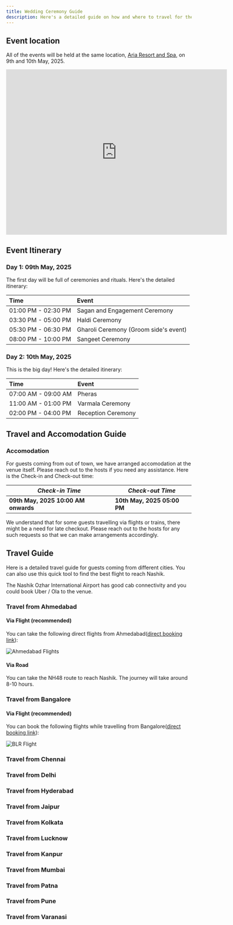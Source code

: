 ```yaml
---
title: Wedding Ceremony Guide
description: Here's a detailed guide on how and where to travel for the Wedding of Aishwarya and Sahil to be held on 10th of May, 2025.
---
```


## Event location

All of the events will be held at the same location, [Aria Resort and Spa](https://arianashik.in/), on 9th and 10th May, 2025.

<iframe src="https://www.google.com/maps/embed?pb=!1m18!1m12!1m3!1d3749.0172411422254!2d73.66253757593235!3d20.007791081398167!2m3!1f0!2f0!3f0!3m2!1i1024!2i768!4f13.1!3m3!1m2!1s0x3bdded325dce5449%3A0xc96793e79d02dd5d!2sAria%20Resort%20%26%20Spa!5e0!3m2!1sen!2sin!4v1740845636401!5m2!1sen!2sin" width="600" height="450" style="border:0;" allowfullscreen="" loading="lazy" referrerpolicy="no-referrer-when-downgrade"></iframe>

## Event Itinerary

### Day 1: 09th May, 2025

The first day will be full of ceremonies and rituals. Here's the detailed itinerary:

| Time     | Event                          |
| :------- | :----------------------------- |
| 01:00 PM - 02:30 PM | Sagan and Engagement Ceremony |
| 03:30 PM - 05:00 PM | Haldi Ceremony                |
| 05:30 PM - 06:30 PM | Gharoli Ceremony (Groom side's event) |
| 08:00 PM - 10:00 PM | Sangeet Ceremony              |

### Day 2: 10th May, 2025

This is the big day! Here's the detailed itinerary:

| Time     | Event                          |
| :------- | :----------------------------- |
| 07:00 AM - 09:00 AM | Pheras |
| 11:00 AM - 01:00 PM | Varmala Ceremony |
| 02:00 PM - 04:00 PM | Reception Ceremony |

## Travel and Accomodation Guide

### Accomodation

For guests coming from out of town, we have arranged accomodation at the venue itself. Please reach out to the hosts if you need any assistance. Here is the Check-in and Check-out time:

| ***Check-in Time*** | ***Check-out Time*** |
| ---- | --- |
| **09th May, 2025 10:00 AM onwards** | **10th May, 2025 05:00 PM** |

We understand that for some guests travelling via flights or trains, there might be a need for late checkout. Please reach out to the hosts for any such requests so that we can make arrangements accordingly.

## Travel Guide

Here is a detailed travel guide for guests coming from different cities. You can also use this quick tool to find the best flight to reach Nashik.

<div data-skyscanner-widget="SearchWidget" data-locale="en-GB" data-market="IN" data-currency="INR" data-destination-iata-code="ISK" data-flight-type="return" data-flight-outbound-date="2025-05-09" data-flight-inbound-date="2025-05-10" data-widget-padding="10px 12px" data-widget-border-radius="4" data-responsive="true" data-hide-powered-by="true" data-enable-placeholders="true"></div>
<script  src="https://widgets.skyscanner.net/widget-server/js/loader.js" async></script>

The Nashik Ozhar International Airport has good cab connectivity and you could book Uber / Ola to the venue.

### Travel from Ahmedabad

#### Via Flight (recommended)

You can take the following direct flights from Ahmedabad([direct booking link](https://www.google.com/travel/flights/s/8PRG6nwyFhf7TrzA7)): 

![Ahmedabad Flights](../../../assets/ahmedabad.png)

#### Via Road

You can take the NH48 route to reach Nashik. The journey will take around 8-10 hours.

### Travel from Bangalore

#### Via Flight (recommended)

You can book the following flights while travelling from Bangalore([direct booking link](https://www.google.com/travel/flights/s/E2o3Er8x9GzamCFM6)):

![BLR Flight](../../../assets/blr.png)

### Travel from Chennai
### Travel from Delhi
### Travel from Hyderabad
### Travel from Jaipur
### Travel from Kolkata
### Travel from Lucknow
### Travel from Kanpur
### Travel from Mumbai
### Travel from Patna
### Travel from Pune
### Travel from Varanasi
